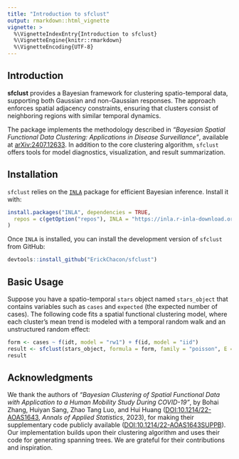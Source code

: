 ```yaml
---
title: "Introduction to sfclust"
output: rmarkdown::html_vignette
vignette: >
  %\VignetteIndexEntry{Introduction to sfclust}
  %\VignetteEngine{knitr::rmarkdown}
  %\VignetteEncoding{UTF-8}
---
```


## Introduction

**sfclust** provides a Bayesian framework for clustering spatio-temporal data,
supporting both Gaussian and non-Gaussian responses. The approach enforces spatial
adjacency constraints, ensuring that clusters consist of neighboring regions with
similar temporal dynamics.

The package implements the methodology described in *"Bayesian Spatial Functional
Data Clustering: Applications in Disease Surveillance"*, available at
[arXiv:2407.12633](https://arxiv.org/abs/2407.12633). In addition to the core
clustering algorithm, `sfclust` offers tools for model diagnostics, visualization,
and result summarization.

## Installation

`sfclust` relies on the [`INLA`](https://www.r-inla.org/download-install) package for
efficient Bayesian inference. Install it with:

```r
install.packages("INLA", dependencies = TRUE,
  repos = c(getOption("repos"), INLA = "https://inla.r-inla-download.org/R/stable")
)
```

Once `INLA` is installed, you can install the development version of `sfclust` from
GitHub:

```r
devtools::install_github("ErickChacon/sfclust")
```

## Basic Usage

Suppose you have a spatio-temporal `stars` object named `stars_object` that contains
variables such as `cases` and `expected` (the expected number of cases). The
following code fits a spatial functional clustering model, where each cluster’s mean
trend is modeled with a temporal random walk and an unstructured random effect:

```r
form <- cases ~ f(idt, model = "rw1") + f(id, model = "iid")
result <- sfclust(stars_object, formula = form, family = "poisson", E = expected, niter = 1000)
result
```

## Acknowledgments

We thank the authors of *"Bayesian Clustering of Spatial Functional Data with
Application to a Human Mobility Study During COVID-19"*, by Bohai Zhang, Huiyan Sang,
Zhao Tang Luo, and Hui Huang
([DOI:10.1214/22-AOAS1643](https://doi.org/10.1214/22-AOAS1643), *Annals of Applied
Statistics*, 2023), for making their supplementary code publicly available
([DOI:10.1214/22-AOAS1643SUPPB](https://doi.org/10.1214/22-AOAS1643SUPPB)). Our
implementation builds upon their clustering algorithm and uses their code for
generating spanning trees. We are grateful for their contributions and inspiration.
